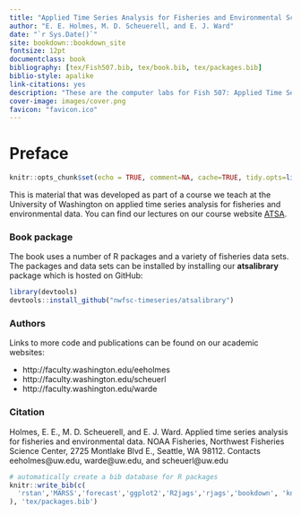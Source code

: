 ```yaml
--- 
title: "Applied Time Series Analysis for Fisheries and Environmental Sciences"
author: "E. E. Holmes, M. D. Scheuerell, and E. J. Ward"
date: "`r Sys.Date()`"
site: bookdown::bookdown_site
fontsize: 12pt
documentclass: book
bibliography: [tex/Fish507.bib, tex/book.bib, tex/packages.bib]
biblio-style: apalike
link-citations: yes
description: "These are the computer labs for Fish 507: Applied Time Series Analysis for Fisheries and Environmental Sciences."
cover-image: images/cover.png
favicon: "favicon.ico"
---
```


# Preface {-}

```r
knitr::opts_chunk$set(echo = TRUE, comment=NA, cache=TRUE, tidy.opts=list(width.cutoff=60), tidy=TRUE, fig.align='center', out.width='80%')
```

This is material that was developed as part of a course we teach at the University of Washington on applied time series analysis for fisheries and environmental data.  You can find our lectures on our course website [ATSA](https://nwfsc-timeseries.github.io/atsa/).

### Book package {-}

The book uses a number of R packages and a variety of fisheries data sets.  The packages and data sets can be installed by installing our  **atsalibrary** package which is hosted on GitHub:

```r
library(devtools)
devtools::install_github("nwfsc-timeseries/atsalibrary")
```

### Authors {-}

Links to more code and publications can be found on our academic websites:

* http://faculty.washington.edu/eeholmes
* http://faculty.washington.edu/scheuerl
* http://faculty.washington.edu/warde


### Citation {-}


Holmes, E. E., M. D. Scheuerell, and E. J. Ward. Applied time series analysis for fisheries and environmental data. NOAA Fisheries, Northwest Fisheries Science Center, 2725 Montlake Blvd E., Seattle, WA 98112.  Contacts eeholmes@uw.edu, warde@uw.edu, and scheuerl@uw.edu


```r
# automatically create a bib database for R packages
knitr::write_bib(c(
  'rstan','MARSS','forecast','ggplot2','R2jags','rjags','bookdown', 'knitr', 'rmarkdown','urca','tseries'
), 'tex/packages.bib')
```


